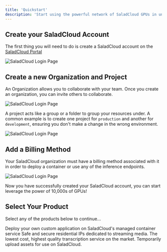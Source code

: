 ```yaml
---
title: 'Quickstart'
description: 'Start using the powerful network of SaladCloud GPUs in under 5 minutes'
---
```


## Create your SaladCloud Account

The first thing you will need to do is create a SaladCloud account on the [SaladCloud Portal](https://portal.salad.com/)

<img src="/products/images/salad-quickstart-1.png" alt="SaladCloud Login Page" />

## Create a new Organization and Project

An Organization allows you to collaborate with your team. Once you create an organization, you can invite others to
collaborate.

<img src="/products/images/salad-quickstart-2.png" alt="SaladCloud Login Page" />

A project acts like a group or a folder to group your resources under. A common example is to create one project for
`production` and another for `development`, ensuring you don't make a change in the wrong environment.

<img src="/products/images/salad-quickstart-3.png" alt="SaladCloud Login Page" />

## Add a Billing Method

Your SaladCloud organization must have a billing method associated with it in order to deploy a container or use any of
the inference endpoints.

<img src="/products/images/salad-add-payment.png" alt="SaladCloud Login Page" />

Now you have successfully created your SaladCloud account, you can start leverage the power of 10,000s of GPUs!

## Select Your Product

Select any of the products below to continue...

<CardGroup cols={3}>
  <Card title="Container Engine (SCE)" icon="docker" href="/products/sce">
    Deploy your own custom application on SaladCloud's managed container service
  </Card>
  <Card title="Salad Gateway Service (SGS)" icon="house-signal" href="/products/sgs">
    Safe and secure residential IPs dedicated to streaming media.
  </Card>
  <Card title="Transcription API" icon="code" href="/products/transcription">
    The lowest cost, highest quality transcription service on the market.
  </Card>
  <Card title="Salad Simple Storage Service (S4)" icon="database" href="/products/s4">
    Temporarily upload assets for use on SaladCloud.
  </Card>
</CardGroup>

